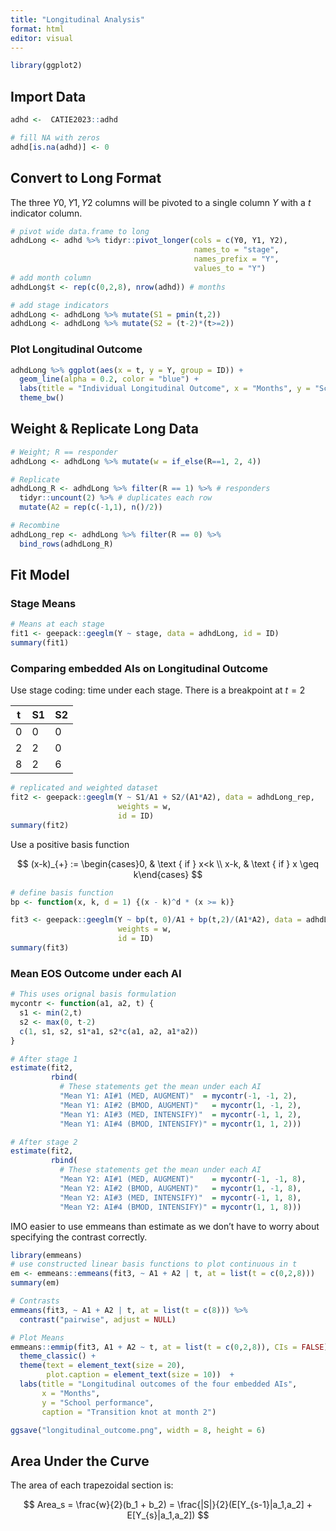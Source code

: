 ```yaml
---
title: "Longitudinal Analysis"
format: html
editor: visual
---
```


```r
library(ggplot2)

```

## Import Data

```r
adhd <-  CATIE2023::adhd

# fill NA with zeros
adhd[is.na(adhd)] <- 0
```

## Convert to Long Format

The three $Y0, Y1, Y2$ columns will be pivoted to a single column $Y$ with a $t$ indicator column.

```r

# pivot wide data.frame to long
adhdLong <- adhd %>% tidyr::pivot_longer(cols = c(Y0, Y1, Y2), 
                                         names_to = "stage",
                                         names_prefix = "Y",
                                         values_to = "Y")
# add month column
adhdLong$t <- rep(c(0,2,8), nrow(adhd)) # months

# add stage indicators
adhdLong <- adhdLong %>% mutate(S1 = pmin(t,2))
adhdLong <- adhdLong %>% mutate(S2 = (t-2)*(t>=2))

```

### Plot Longitudinal Outcome

```r
adhdLong %>% ggplot(aes(x = t, y = Y, group = ID)) +
  geom_line(alpha = 0.2, color = "blue") +
  labs(title = "Individual Longitudinal Outcome", x = "Months", y = "School Perfomance") +
  theme_bw()
```

## Weight & Replicate Long Data

```r

# Weight; R == responder
adhdLong <- adhdLong %>% mutate(w = if_else(R==1, 2, 4))

# Replicate
adhdLong_R <- adhdLong %>% filter(R == 1) %>% # responders
  tidyr::uncount(2) %>% # duplicates each row
  mutate(A2 = rep(c(-1,1), n()/2))

# Recombine
adhdLong_rep <- adhdLong %>% filter(R == 0) %>%
  bind_rows(adhdLong_R)

```

## Fit Model

### Stage Means

```r

# Means at each stage
fit1 <- geepack::geeglm(Y ~ stage, data = adhdLong, id = ID)
summary(fit1)
```

### Comparing embedded AIs on Longitudinal Outcome

Use stage coding: time under each stage. There is a breakpoint at $t=2$

| t   | S1  | S2  |
|-----|-----|-----|
| 0   | 0   | 0   |
| 2   | 2   | 0   |
| 8   | 2   | 6   |

```r
# replicated and weighted dataset
fit2 <- geepack::geeglm(Y ~ S1/A1 + S2/(A1*A2), data = adhdLong_rep,
                        weights = w,
                        id = ID)
summary(fit2)
```

Use a positive basis function

$$
(x-k)_{+} := \begin{cases}0, & \text { if } x<k \\ x-k, & \text { if } x \geq k\end{cases}
$$

```r

# define basis function
bp <- function(x, k, d = 1) {(x - k)^d * (x >= k)}

fit3 <- geepack::geeglm(Y ~ bp(t, 0)/A1 + bp(t,2)/(A1*A2), data = adhdLong_rep,
                        weights = w,
                        id = ID)
summary(fit3)
```

### Mean EOS Outcome under each AI

```r
# This uses orignal basis formulation
mycontr <- function(a1, a2, t) {
  s1 <- min(2,t)
  s2 <- max(0, t-2)
  c(1, s1, s2, s1*a1, s2*c(a1, a2, a1*a2))
}

# After stage 1
estimate(fit2,
         rbind(
           # These statements get the mean under each AI
           "Mean Y1: AI#1 (MED, AUGMENT)"  = mycontr(-1, -1, 2),
           "Mean Y1: AI#2 (BMOD, AUGMENT)"   = mycontr(1, -1, 2),
           "Mean Y1: AI#3 (MED, INTENSIFY)"  = mycontr(-1, 1, 2),
           "Mean Y1: AI#4 (BMOD, INTENSIFY)" = mycontr(1, 1, 2)))

# After stage 2
estimate(fit2,
         rbind(
           # These statements get the mean under each AI 
           "Mean Y2: AI#1 (MED, AUGMENT)"    = mycontr(-1, -1, 8),
           "Mean Y2: AI#2 (BMOD, AUGMENT)"   = mycontr(1, -1, 8),
           "Mean Y2: AI#3 (MED, INTENSIFY)"  = mycontr(-1, 1, 8),
           "Mean Y2: AI#4 (BMOD, INTENSIFY)" = mycontr(1, 1, 8)))

```

IMO easier to use emmeans than estimate as we don't have to worry about specifying the contrast correctly.

```r
library(emmeans)
# use constructed linear basis functions to plot continuous in t
em <- emmeans::emmeans(fit3, ~ A1 + A2 | t, at = list(t = c(0,2,8)))
summary(em)

# Contrasts
emmeans(fit3, ~ A1 + A2 | t, at = list(t = c(8))) %>% 
  contrast("pairwise", adjust = NULL)

# Plot Means
emmeans::emmip(fit3, A1 + A2 ~ t, at = list(t = c(0,2,8)), CIs = FALSE) +
  theme_classic() +
  theme(text = element_text(size = 20), 
        plot.caption = element_text(size = 10))  +
  labs(title = "Longitudinal outcomes of the four embedded AIs",
       x = "Months",
       y = "School performance",
       caption = "Transition knot at month 2")

ggsave("longitudinal_outcome.png", width = 8, height = 6)
```

## Area Under the Curve

The area of each trapezoidal section is:

$$
Area_s = \frac{w}{2}(b_1 + b_2) = \frac{|S|}{2}(E[Y_{s-1}|a_1,a_2] + E[Y_{s}|a_1,a_2])
$$

